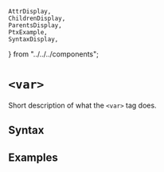     AttrDisplay,
    ChildrenDisplay,
    ParentsDisplay,
    PtxExample,
    SyntaxDisplay,
} from "../../../components";

# `<var>`

Short description of what the `<var>` tag does.

## Syntax

<SyntaxDisplay name="var" />

## Examples

    